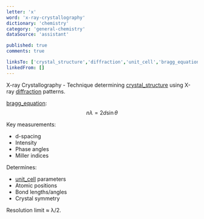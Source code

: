 ```yaml
---
letter: 'x'
word: 'x-ray-crystallography'
dictionary: 'chemistry'
category: 'general-chemistry'
dataSource: 'assistant'

published: true
comments: true

linksTo: ['crystal_structure','diffraction','unit_cell','bragg_equation']
linkedFrom: []
---
```


<a id="x_ray_crystallography">X-ray Crystallography</a> - Technique determining [crystal_structure](#crystal_structure) using X-ray [diffraction](#diffraction) patterns.

[bragg_equation](#bragg_equation):
$$
n\lambda = 2d\sin\theta
$$

Key measurements:
- d-spacing
- Intensity
- Phase angles
- Miller indices

Determines:
- [unit_cell](#unit_cell) parameters
- Atomic positions
- Bond lengths/angles
- Crystal symmetry

Resolution limit ≈ λ/2.
